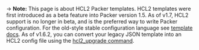 -> **Note:** This page is about HCL2 Packer templates. HCL2 templates
were first introduced as a beta feature into Packer version 1.5. As of v1.7,
HCL2 support is no longer in beta, and is the preferred way to write Packer
configuration. For the old-style stable configuration language see
[template docs](/docs/templates/legacy_json_templates). As of v1.6.2, you can
convert your legacy JSON template into an HCL2 config file using the
[hcl2_upgrade command](/docs/commands/hcl2_upgrade).
